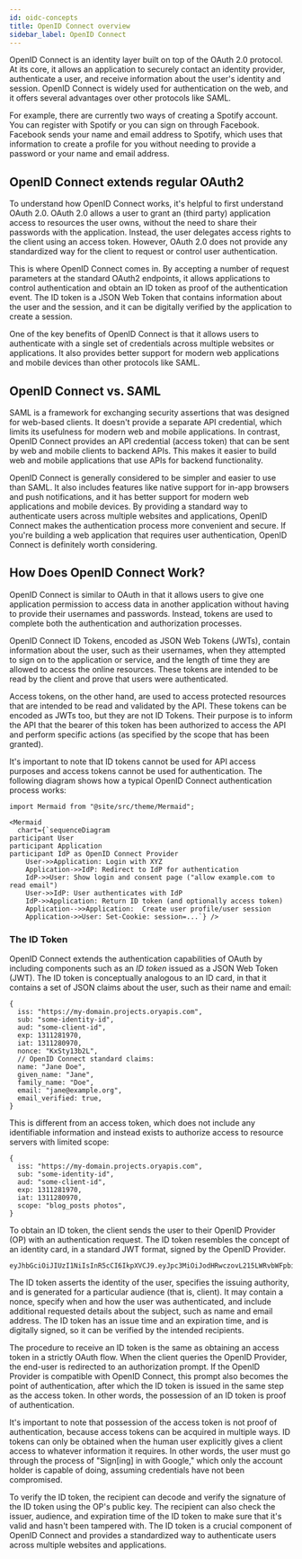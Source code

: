 ```yaml
---
id: oidc-concepts
title: OpenID Connect overview
sidebar_label: OpenID Connect
---
```


OpenID Connect is an identity layer built on top of the OAuth 2.0 protocol. At its core, it allows an application to securely
contact an identity provider, authenticate a user, and receive information about the user's identity and session. OpenID Connect
is widely used for authentication on the web, and it offers several advantages over other protocols like SAML.

For example, there are currently two ways of creating a Spotify account. You can register with Spotify or you can sign on through
Facebook. Facebook sends your name and email address to Spotify, which uses that information to create a profile for you without
needing to provide a password or your name and email address.

## OpenID Connect extends regular OAuth2

To understand how OpenID Connect works, it's helpful to first understand OAuth 2.0. OAuth 2.0 allows a user to grant an (third
party) application access to resources the user owns, without the need to share their passwords with the application. Instead, the
user delegates access rights to the client using an access token. However, OAuth 2.0 does not provide any standardized way for the
client to request or control user authentication.

This is where OpenID Connect comes in. By accepting a number of request parameters at the standard OAuth2 endpoints, it allows
applications to control authentication and obtain an ID token as proof of the authentication event. The ID token is a JSON Web
Token that contains information about the user and the session, and it can be digitally verified by the application to create a
session.

One of the key benefits of OpenID Connect is that it allows users to authenticate with a single set of credentials across multiple
websites or applications. It also provides better support for modern web applications and mobile devices than other protocols like
SAML.

## OpenID Connect vs. SAML

SAML is a framework for exchanging security assertions that was designed for web-based clients. It doesn't provide a separate API
credential, which limits its usefulness for modern web and mobile applications. In contrast, OpenID Connect provides an API
credential (access token) that can be sent by web and mobile clients to backend APIs. This makes it easier to build web and mobile
applications that use APIs for backend functionality.

OpenID Connect is generally considered to be simpler and easier to use than SAML. It also includes features like native support
for in-app browsers and push notifications, and it has better support for modern web applications and mobile devices. By providing
a standard way to authenticate users across multiple websites and applications, OpenID Connect makes the authentication process
more convenient and secure. If you're building a web application that requires user authentication, OpenID Connect is definitely
worth considering.

## How Does OpenID Connect Work?

OpenID Connect is similar to OAuth in that it allows users to give one application permission to access data in another
application without having to provide their usernames and passwords. Instead, tokens are used to complete both the authentication
and authorization processes.

OpenID Connect ID Tokens, encoded as JSON Web Tokens (JWTs), contain information about the user, such as their usernames, when
they attempted to sign on to the application or service, and the length of time they are allowed to access the online resources.
These tokens are intended to be read by the client and prove that users were authenticated.

Access tokens, on the other hand, are used to access protected resources that are intended to be read and validated by the API.
These tokens can be encoded as JWTs too, but they are not ID Tokens. Their purpose is to inform the API that the bearer of this
token has been authorized to access the API and perform specific actions (as specified by the scope that has been granted).

It's important to note that ID tokens cannot be used for API access purposes and access tokens cannot be used for authentication.
The following diagram shows how a typical OpenID Connect authentication process works:

```mdx-code-block
import Mermaid from "@site/src/theme/Mermaid";

<Mermaid
  chart={`sequenceDiagram
participant User
participant Application
participant IdP as OpenID Connect Provider
    User->>Application: Login with XYZ
    Application->>IdP: Redirect to IdP for authentication
    IdP->>User: Show login and consent page ("allow example.com to read email")
    User->>IdP: User authenticates with IdP
    IdP->>Application: Return ID token (and optionally access token)
    Application-->>Application:  Create user profile/user session
    Application->>User: Set-Cookie: session=...`} />
```

### The ID Token

OpenID Connect extends the authentication capabilities of OAuth by including components such as an _ID token_ issued as a JSON Web
Token (JWT). The ID token is conceptually analogous to an ID card, in that it contains a set of JSON claims about the user, such
as their name and email:

```json5 title="OpenID Connect ID token payload"
{
  iss: "https://my-domain.projects.oryapis.com",
  sub: "some-identity-id",
  aud: "some-client-id",
  exp: 1311281970,
  iat: 1311280970,
  nonce: "KxSty13b2L",
  // OpenID Connect standard claims:
  name: "Jane Doe",
  given_name: "Jane",
  family_name: "Doe",
  email: "jane@example.org",
  email_verified: true,
}
```

This is different from an access token, which does not include any identifiable information and instead exists to authorize access
to resource servers with limited scope:

```json5 title="OAuth2 access token payload"
{
  iss: "https://my-domain.projects.oryapis.com",
  sub: "some-identity-id",
  aud: "some-client-id",
  exp: 1311281970,
  iat: 1311280970,
  scope: "blog_posts photos",
}
```

To obtain an ID token, the client sends the user to their OpenID Provider (OP) with an authentication request. The ID token
resembles the concept of an identity card, in a standard JWT format, signed by the OpenID Provider.

```text title="OpenID Connect ID token encoded as JWT"
eyJhbGciOiJIUzI1NiIsInR5cCI6IkpXVCJ9.eyJpc3MiOiJodHRwczovL215LWRvbWFpbi5wcm9qZWN0cy5vcnlhcGlzLmNvbSIsInN1YiI6InNvbWUtaWRlbnRpdHktaWQiLCJhdWQiOiJzb21lLWNsaWVudC1pZCIsImV4cCI6MTMxMTI4MTk3MCwiaWF0IjoxMzExMjgwOTcwLCJub25jZSI6Ikt4U3R5MTNiMkwiLCJuYW1lIjoiSmFuZSBEb2UiLCJnaXZlbl9uYW1lIjoiSmFuZSIsImZhbWlseV9uYW1lIjoiRG9lIiwiZW1haWwiOiJqYW5lQGV4YW1wbGUub3JnIiwiZW1haWxfdmVyaWZpZWQiOnRydWV9.50GMfrkHp1GcBdotJK6oirdr_bZUdJ1P5i4NlShOj2M
```

The ID token asserts the identity of the user, specifies the issuing authority, and is generated for a particular audience (that
is, client). It may contain a nonce, specify when and how the user was authenticated, and include additional requested details
about the subject, such as name and email address. The ID token has an issue time and an expiration time, and is digitally signed,
so it can be verified by the intended recipients.

The procedure to receive an ID token is the same as obtaining an access token in a strictly OAuth flow. When the client queries
the OpenID Provider, the end-user is redirected to an authorization prompt. If the OpenID Provider is compatible with OpenID
Connect, this prompt also becomes the point of authentication, after which the ID token is issued in the same step as the access
token. In other words, the possession of an ID token is proof of authentication.

It's important to note that possession of the access token is not proof of authentication, because access tokens can be acquired
in multiple ways. ID tokens can only be obtained when the human user explicitly gives a client access to whatever information it
requires. In other words, the user must go through the process of "Sign[ing] in with Google," which only the account holder is
capable of doing, assuming credentials have not been compromised.

To verify the ID token, the recipient can decode and verify the signature of the ID token using the OP's public key. The recipient
can also check the issuer, audience, and expiration time of the ID token to make sure that it's valid and hasn't been tampered
with. The ID token is a crucial component of OpenID Connect and provides a standardized way to authenticate users across multiple
websites and applications.
